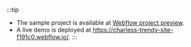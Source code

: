 :::tip

- The sample project is available at [Webflow project preview](https://preview.webflow.com/preview/charless-trendy-site-f191c0?utm_medium=preview_link&utm_source=designer&utm_content=charless-trendy-site-f191c0&preview=0eae5f73661a8a5791787f0438bc29de&workflow=preview).
- A live demo is deployed at https://charless-trendy-site-f191c0.webflow.io/.
  :::
